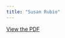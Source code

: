```yaml
---
title: "Susan Rubio"
---
```


[View the PDF](../files/pdfs/role_profiles/senators/district_22_profile.pdf)